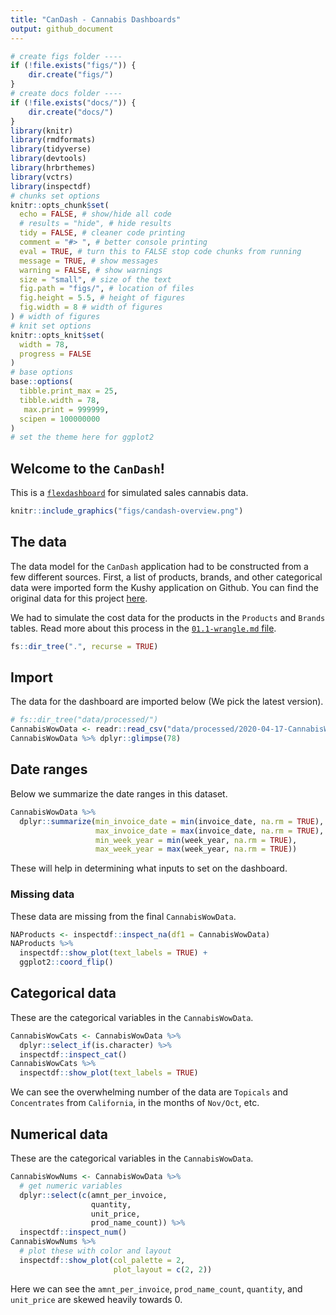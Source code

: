 ```yaml
---
title: "CanDash - Cannabis Dashboards"
output: github_document
---
```


```r
# create figs folder ----
if (!file.exists("figs/")) {
    dir.create("figs/")
}
# create docs folder ----
if (!file.exists("docs/")) {
    dir.create("docs/")
}
library(knitr)
library(rmdformats)
library(tidyverse)
library(devtools)
library(hrbrthemes)
library(vctrs)
library(inspectdf)
# chunks set options
knitr::opts_chunk$set(
  echo = FALSE, # show/hide all code
  # results = "hide", # hide results
  tidy = FALSE, # cleaner code printing
  comment = "#> ", # better console printing
  eval = TRUE, # turn this to FALSE stop code chunks from running
  message = TRUE, # show messages
  warning = FALSE, # show warnings
  size = "small", # size of the text
  fig.path = "figs/", # location of files
  fig.height = 5.5, # height of figures
  fig.width = 8 # width of figures
) # width of figures
# knit set options
knitr::opts_knit$set(
  width = 78,
  progress = FALSE
)
# base options
base::options(
  tibble.print_max = 25,
  tibble.width = 78,
   max.print = 999999,
  scipen = 100000000
)
# set the theme here for ggplot2
```

## Welcome to the `CanDash`!

This is a [`flexdashboard`](https://rmarkdown.rstudio.com/flexdashboard/) for simulated sales cannabis data. 

```r
knitr::include_graphics("figs/candash-overview.png")
```

## The data

The data model for the `CanDash` application had to be constructed from a few different sources. First, a list of products, brands, and other categorical data were imported form the Kushy application on Github. You can find the original data for this project [here](https://github.com/kushyapp/cannabis-dataset). 

We had to simulate the cost data for the products in the `Products` and `Brands` tables. Read more about this process in the [`01.1-wrangle.md` file](). 

```r
fs::dir_tree(".", recurse = TRUE)
```

## Import

The data for the dashboard are imported below (We pick the latest version).

```r
# fs::dir_tree("data/processed/")
CannabisWowData <- readr::read_csv("data/processed/2020-04-17-CannabisWowData.csv")
CannabisWowData %>% dplyr::glimpse(78)
```

## Date ranges 

Below we summarize the date ranges in this dataset.

```r
CannabisWowData %>% 
  dplyr::summarize(min_invoice_date = min(invoice_date, na.rm = TRUE),
                   max_invoice_date = max(invoice_date, na.rm = TRUE),
                   min_week_year = min(week_year, na.rm = TRUE),
                   max_week_year = max(week_year, na.rm = TRUE))
```

These will help in determining what inputs to set on the dashboard. 

### Missing data 

These data are missing from the final `CannabisWowData`.

```r
NAProducts <- inspectdf::inspect_na(df1 = CannabisWowData)
NAProducts %>% 
  inspectdf::show_plot(text_labels = TRUE) +
  ggplot2::coord_flip()
```

## Categorical data 

These are the categorical variables in the `CannabisWowData`. 

```r
CannabisWowCats <- CannabisWowData %>% 
  dplyr::select_if(is.character) %>% 
  inspectdf::inspect_cat()
CannabisWowCats %>% 
  inspectdf::show_plot(text_labels = TRUE) 
```

We can see the overwhelming number of the data are `Topicals` and `Concentrates` from `California`, in the months of `Nov/Oct`, etc.

## Numerical data 

These are the categorical variables in the `CannabisWowData`. 

```r
CannabisWowNums <- CannabisWowData %>%
  # get numeric variables 
  dplyr::select(c(amnt_per_invoice, 
                  quantity, 
                  unit_price, 
                  prod_name_count)) %>% 
  inspectdf::inspect_num()
CannabisWowNums %>% 
  # plot these with color and layout
  inspectdf::show_plot(col_palette = 2, 
                       plot_layout = c(2, 2)) 
```

Here we can see the `amnt_per_invoice`, `prod_name_count`, `quantity`, and `unit_price` are skewed heavily towards 0. 




